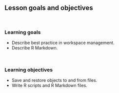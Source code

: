 ## Lesson goals and objectives

<br/>

### Learning goals

<!--
High-level "big picture" objectives of the learning process.
This should be no more than 3 bullet points.
-->

- Describe best practice in workspace management.
- Describe R Markdown.

<br/>

### Learning objectives

<!--
More concrete and measurable outputs.
This can range from 3 to 8 bullet points.
-->

- Save and restore objects to and from files.
- Write R scripts and R Markdown files.

